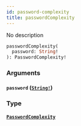 ```yaml
---
id: password-complexity
title: passwordComplexity
---
```


No description

```graphql
passwordComplexity(
  password: String!
): PasswordComplexity!

```

### Arguments

#### `password` ([`String!`](/docs/graphql/scalars/string))

### Type

#### [`PasswordComplexity`](/docs/graphql/objects/password-complexity)
